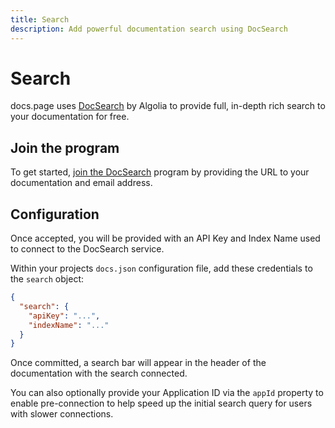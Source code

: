 ```yaml
---
title: Search
description: Add powerful documentation search using DocSearch
---
```


# Search

docs.page uses [DocSearch](https://docsearch.algolia.com/) by Algolia to provide full, in-depth rich search
to your documentation for free.

## Join the program

To get started, [join the DocSearch](https://docsearch.algolia.com/apply/) program by providing the URL to your
documentation and email address.

## Configuration

Once accepted, you will be provided with an API Key and Index Name used to connect to the DocSearch service.

Within your projects `docs.json` configuration file, add these credentials to the `search` object:

```json title="docs.json"
{
  "search": {
    "apiKey": "...",
    "indexName": "..."
  }
}
```

Once committed, a search bar will appear in the header of the documentation with the search connected.

You can also optionally provide your Application ID via the `appId` property to enable pre-connection to help speed up
the initial search query for users with slower connections.
